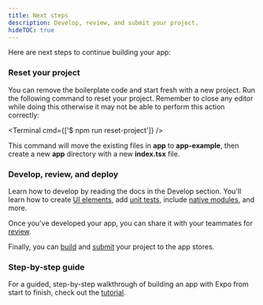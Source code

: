 ```yaml
---
title: Next steps
description: Develop, review, and submit your project.
hideTOC: true
---
```



Here are next steps to continue building your app:

### Reset your project

You can remove the boilerplate code and start fresh with a new project. Run the following command to reset your project. Remember to close any editor while doing this otherwise it may not be able to perform this action correctly:

<Terminal cmd={['$ npm run reset-project']} />

This command will move the existing files in **app** to **app-example**, then create a new **app** directory with a new **index.tsx** file.

### Develop, review, and deploy

Learn how to develop by reading the docs in the Develop section. You'll learn how to create [UI elements](/develop/user-interface/splash-screen-and-app-icon/), add [unit tests](/develop/unit-testing/), include [native modules](/config-plugins/introduction/), and more.

Once you've developed your app, you can share it with your teammates for [review](/review/overview).

Finally, you can [build](/deploy/build-project/) and [submit](/deploy/submit-to-app-stores/) your project to the app stores.

### Step-by-step guide

For a guided, step-by-step walkthrough of building an app with Expo from start to finish, check out the [tutorial](/tutorial/introduction/).
